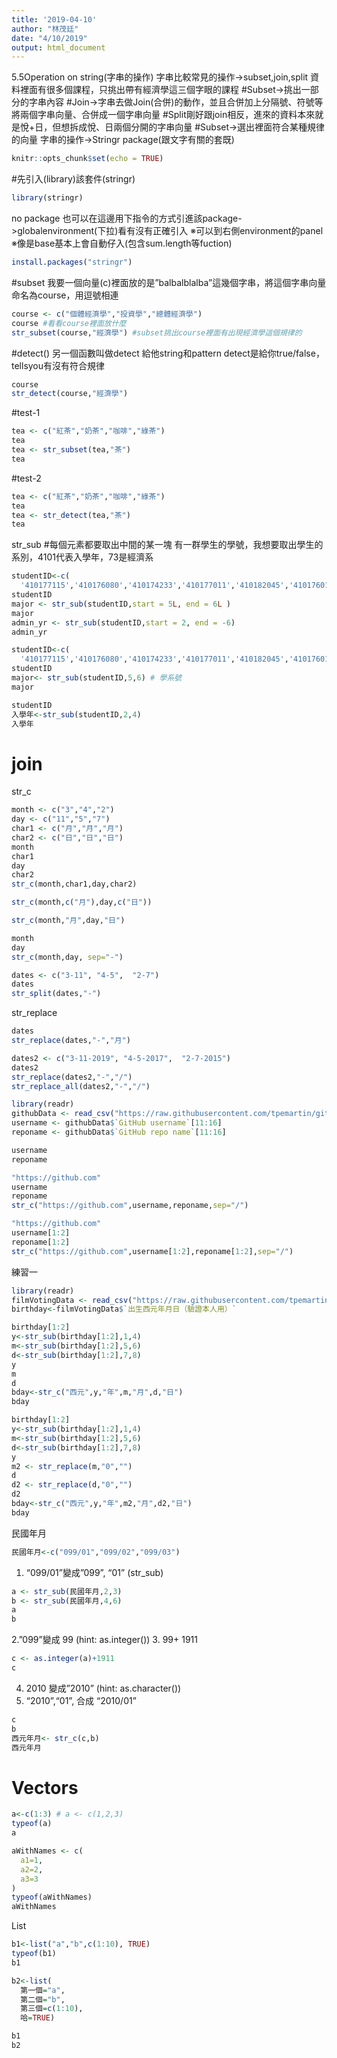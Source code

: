 ```yaml
---
title: '2019-04-10'
author: "林茂廷"
date: "4/10/2019"
output: html_document
---
```

5.5Operation on string(字串的操作)
字串比較常見的操作->subset,join,split
資料裡面有很多個課程，只挑出帶有經濟學這三個字眼的課程
#Subset->挑出一部分的字串內容
#Join->字串去做Join(合併)的動作，並且合併加上分隔號、符號等
將兩個字串向量、合併成一個字串向量
#Split剛好跟join相反，進來的資料本來就是悅+日，但想拆成悅、日兩個分開的字串向量
#Subset->選出裡面符合某種規律的向量
字串的操作->Stringr package(跟文字有關的套既)
```r
knitr::opts_chunk$set(echo = TRUE)
```

#先引入(library)該套件(stringr)
```r
library(stringr)
```

no package
也可以在這邊用下指令的方式引進該package->globalenvironment(下拉)看有沒有正確引入
※可以到右側environment的panel
  ※像是base基本上會自動仔入(包含sum.length等fuction)
```r
install.packages("stringr")
```

#subset
我要一個向量(c)裡面放的是"balbalblalba"這幾個字串，將這個字串向量命名為course，用逗號相連
```r
course <- c("個體經濟學","投資學","總體經濟學")
course #看看course裡面放什麼
str_subset(course,"經濟學") #subset挑出course裡面有出現經濟學這個規律的
```
#detect()
另一個函數叫做detect
給他string和pattern
detect是給你true/false，tellsyou有沒有符合規律
```r
course
str_detect(course,"經濟學")
```

#test-1
```r
tea <- c("紅茶","奶茶","咖啡","綠茶")
tea
tea <- str_subset(tea,"茶")
tea
```

#test-2
```r
tea <- c("紅茶","奶茶","咖啡","綠茶")
tea
tea <- str_detect(tea,"茶")
tea
```



str_sub
#每個元素都要取出中間的某一塊
有一群學生的學號，我想要取出學生的系別，4101代表入學年，73是經濟系

```r
studentID<-c(
  '410177115','410176080','410174233','410177011','410182045','410176014')
studentID
major <- str_sub(studentID,start = 5L, end = 6L )
major
admin_yr <- str_sub(studentID,start = 2, end = -6)
admin_yr
```





```r
studentID<-c(
  '410177115','410176080','410174233','410177011','410182045','410176014')
studentID
major<- str_sub(studentID,5,6) # 學系號
major
```

```r
studentID
入學年<-str_sub(studentID,2,4)
入學年
```

# join

str_c
```r
month <- c("3","4","2")
day <- c("11","5","7")
char1 <- c("月","月","月")
char2 <- c("日","日","日")
month
char1
day 
char2
str_c(month,char1,day,char2)
```

```r
str_c(month,c("月"),day,c("日"))
```

```r
str_c(month,"月",day,"日")
```


```r
month
day
str_c(month,day, sep="-")
```

```r
dates <- c("3-11", "4-5",  "2-7")
dates
str_split(dates,"-")
```

str_replace
```r
dates
str_replace(dates,"-","月")
```

```r
dates2 <- c("3-11-2019", "4-5-2017",  "2-7-2015")
dates2
str_replace(dates2,"-","/")
str_replace_all(dates2,"-","/")
```

```r
library(readr)
githubData <- read_csv("https://raw.githubusercontent.com/tpemartin/github-data/master/githubData.csv")
username <- githubData$`GitHub username`[11:16]
reponame <- githubData$`GitHub repo name`[11:16]
```

```r
username
reponame
```

```r
"https://github.com"
username
reponame
str_c("https://github.com",username,reponame,sep="/")
```

```r
"https://github.com"
username[1:2]
reponame[1:2]
str_c("https://github.com",username[1:2],reponame[1:2],sep="/")

```

練習一
```r
library(readr)
filmVotingData <- read_csv("https://raw.githubusercontent.com/tpemartin/github-data/master/%E7%AC%AC%E4%B8%89%E5%B1%86%E7%B6%93%E6%BF%9F%E6%92%AD%E5%AE%A2%E7%AB%B6%E8%B3%BD%E5%8F%83%E8%B3%BD%E4%BD%9C%E5%93%81%E6%8A%95%E7%A5%A8%E7%B5%90%E6%9E%9C%E6%A8%A3%E6%9C%AC%20-%20Sheet1.csv")
birthday<-filmVotingData$`出生西元年月日（驗證本人用）`
```


```r
birthday[1:2]
y<-str_sub(birthday[1:2],1,4)
m<-str_sub(birthday[1:2],5,6)
d<-str_sub(birthday[1:2],7,8)
y
m
d
bday<-str_c("西元",y,"年",m,"月",d,"日")
bday
```

```r
birthday[1:2]
y<-str_sub(birthday[1:2],1,4)
m<-str_sub(birthday[1:2],5,6)
d<-str_sub(birthday[1:2],7,8)
y 
m2 <- str_replace(m,"0","")
d
d2 <- str_replace(d,"0","")
d2
bday<-str_c("西元",y,"年",m2,"月",d2,"日")
bday
```

民國年月
```r
民國年月<-c("099/01","099/02","099/03")
```

1. "099/01"變成"099", "01" (str_sub)
```r
a <- str_sub(民國年月,2,3)
b <- str_sub(民國年月,4,6)
a
b
```
2."099"變成 99 (hint: as.integer())
3. 99+ 1911
```r
c <- as.integer(a)+1911
c
```
4. 2010 變成"2010" (hint: as.character())
5. "2010","01", 合成 "2010/01"
```r
c
b
西元年月<- str_c(c,b)
西元年月
```

# Vectors

```r
a<-c(1:3) # a <- c(1,2,3)
typeof(a)
a
```

```r
aWithNames <- c(
  a1=1,
  a2=2,
  a3=3
)
typeof(aWithNames)
aWithNames
```

List
```r
b1<-list("a","b",c(1:10), TRUE)
typeof(b1)
b1
```

```r
b2<-list(
  第一個="a",
  第二個="b",
  第三個=c(1:10),
  哈=TRUE)
```

```r
b1
b2
```

